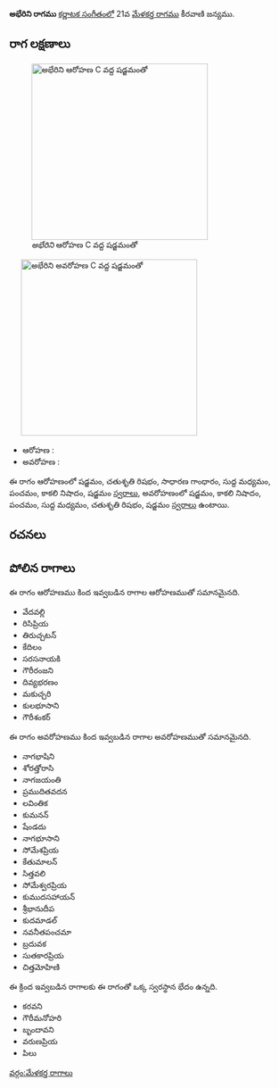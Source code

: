 {{Infobox ragam
	| name          	= అభేరిని
	| synonym	    	= 
	| mela          	= 
	| chakra        	= 
	| janaka        	= 
	| type          	= షడవ-ఔడవ
	| arohanam      	= {{svaraC|S|R2|G2|M1|P|N3|S'}} 
	| avarohanam    	= {{svaraC|S'|N3|P|M1|R2|S}}
	| jeeva         	=
	| chhaya        	=
	| nyasa         	=
	| vishesha      	= 
	| equivalent  		= 
}}
{{కర్ణాటక సంగీత రాగాలు}}
'''అభేరిని రాగము''' [[కర్ణాటక సంగీతం]]లో 21వ [[మేళకర్త రాగము]] కీరవాణి జన్యము. 


==రాగ లక్షణాలు==
[[Image:abherini_ar_kb2wiki.png|thumb|right|316px|''అభేరిని'' ఆరోహణ C వద్ద షడ్జమంతో]]
	[[Image:abherini_av_kb2wiki.png|thumb|right|316px|''అభేరిని'' అవరోహణ C వద్ద షడ్జమంతో]]

* ఆరోహణ : {{svaraC|S|R2|G2|M1|P|N3|S'}} 
* అవరోహణ : {{svaraC|S'|N3|P|M1|R2|S}}

ఈ రాగం ఆరోహణంలో షడ్జమం, చతుశృతి రిషభం, సాధారణ  గాంధారం, సుద్ద మధ్యమం, పంచమం, కాకలి  నిషాదం, షడ్జమం [[స్వరాలు]], అవరోహణంలో షడ్జమం, కాకలి  నిషాదం, పంచమం, సుద్ద మధ్యమం, చతుశృతి రిషభం, షడ్జమం [[స్వరాలు]] ఉంటాయి.

==రచనలు==



==పోలిన రాగాలు==
ఈ రాగం ఆరోహణము కింద ఇవ్వబడిన రాగాల ఆరోహణముతో సమానమైనది.
* వేదవల్లి
* రిసిప్రియ
* తిరుచ్చటన్
* కేదిలం
* సరసనాయకి
* గౌరీరంజని
* దివ్యభరణం
*  మకుచ్చరి
* కులభూసాని
* గౌరీశంకర్

ఈ రాగం అవరోహణము కింద ఇవ్వబడిన రాగాల అవరోహణముతో సమానమైనది.
* నాగభాషిని
* శోరత్తోరాసి
* నాగజయంతి
* ప్రముదితవదన
* లవింతిక
* కుమనన్
* షేండదు
* నాగభూసాని
* సోమేశప్రియ
* కేతుమాలన్
* సిత్తవలి
* సోమేశ్వరప్రియ
* కుముదసహాయన్
* శ్రీభానుదీప
* కుదమాడల్
* నవనీతపంచమా
* బ్రదువక
* సుతకారప్రియ
* చిత్తమోహిణి

ఈ క్రింద ఇవ్వబడిన రాగాలకు ఈ రాగంతో ఒక్క స్వరస్థాన భేదం ఉన్నది.
* కరవని
* గౌరీమనోహరి
* బృందావని
* వరుణప్రియ
* పిలు



[[వర్గం:మేళకర్త రాగాలు]]